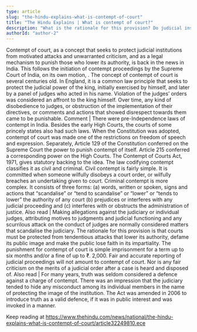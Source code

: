 ```yaml
---
type: article
slug: "the-hindu-explains-what-is-contempt-of-court"
title: "The Hindu Explains | What is contempt of court?"
description: "What is the rationale for this provision? Do judicial institutions need protection?"
authorId: "author-2"
---
```


Contempt of court, as a concept that seeks to protect judicial institutions from motivated attacks and unwarranted criticism, and as a legal mechanism to punish those who lower its authority, is back in the news in India. This follows the initiation of contempt proceedings by the Supreme Court of India, on its own motion, 
.
The concept of contempt of court is several centuries old. In England, it is a common law principle that seeks to protect the judicial power of the king, initially exercised by himself, and later by a panel of judges who acted in his name. Violation of the judges’ orders was considered an affront to the king himself. Over time, any kind of disobedience to judges, or obstruction of the implementation of their directives, or comments and actions that showed disrespect towards them came to be punishable.
Comment | 
There were pre-Independence laws of contempt in India. Besides the early High Courts, the courts of some princely states also had such laws. When the Constitution was adopted, contempt of court was made one of the restrictions on freedom of speech and expression. Separately, Article 129 of the Constitution conferred on the Supreme Court the power to punish contempt of itself. Article 215 conferred a corresponding power on the High Courts. The Contempt of Courts Act, 1971, gives statutory backing to the idea.
The law codifying contempt classifies it as civil and criminal. Civil contempt is fairly simple. It is committed when someone wilfully disobeys a court order, or wilfully breaches an undertaking given to court. Criminal contempt is more complex. It consists of three forms: (a) words, written or spoken, signs and actions that “scandalise” or “tend to scandalise” or “lower” or “tends to lower” the authority of any court (b) prejudices or interferes with any judicial proceeding and (c) interferes with or obstructs the administration of justice.
Also read | 
Making allegations against the judiciary or individual judges, attributing motives to judgments and judicial functioning and any scurrilous attack on the conduct of judges are normally considered matters that scandalise the judiciary. The rationale for this provision is that courts must be protected from tendentious attacks that lower its authority, defame its public image and make the public lose faith in its impartiality.
The punishment for contempt of court is simple imprisonment for a term up to six months and/or a fine of up to ₹. 2,000.
Fair and accurate reporting of judicial proceedings will not amount to contempt of court. Nor is any fair criticism on the merits of a judicial order after a case is heard and disposed of.
Also read | 
For many years, truth was seldom considered a defence against a charge of contempt. There was an impression that the judiciary tended to hide any misconduct among its individual members in the name of protecting the image of the institution. The Act was amended in 2006 to introduce truth as a valid defence, if it was in public interest and was invoked in a 
manner.

Keep reading at https://www.thehindu.com/news/national/the-hindu-explains-what-is-contempt-of-court/article32249810.ece
